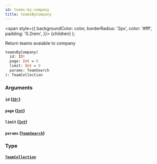 ```yaml
---
id: teams-by-company
title: teamsByCompany
---
```


<span
style={{
      backgroundColor: color,
      borderRadius: '2px',
      color: '#fff',
      padding: '0.2rem',
    }}>
{children}
</span>
);

Return teams avaiable to company

```graphql
teamsByCompany(
  id: ID!
  page: Int = 0
  limit: Int = 0
  params: TeamSearch
): TeamCollection

```

### Arguments

#### `id` ([`ID!`](/api/scalars/id))

#### `page` ([`Int`](/api/scalars/int))

#### `limit` ([`Int`](/api/scalars/int))

#### `params` ([`TeamSearch`](/api/inputs/team-search))

### Type

#### [`TeamCollection`](/api/objects/team-collection)
